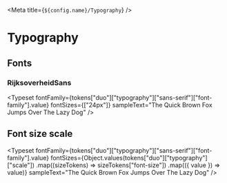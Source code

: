 
<Meta title={`${config.name}/Typography`} />

# Typography

## Fonts

### RijksoverheidSans

<Typeset
  fontFamily={tokens["duo"]["typography"]["sans-serif"]["font-family"].value}
  fontSizes={["24px"]}
  sampleText="The Quick Brown Fox Jumps Over The Lazy Dog"
/>

## Font size scale

<Typeset
  fontFamily={tokens["duo"]["typography"]["sans-serif"]["font-family"].value}
  fontSizes={Object.values(tokens["duo"]["typography"]["scale"])
    .map((sizeTokens) => sizeTokens["font-size"])
    .map(({ value }) => value)}
  sampleText="The Quick Brown Fox Jumps Over The Lazy Dog"
/>

